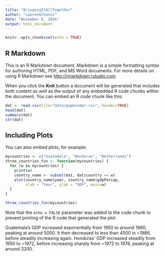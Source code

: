 ```yaml
---
title: "BringingItAllTogether"
author: "Lauren&Younis"
date: "November 6, 2016"
output: html_document
---
```


```r
knitr::opts_chunk$set(echo = TRUE)
```

## R Markdown

This is an R Markdown document. Markdown is a simple formatting syntax for authoring HTML, PDF, and MS Word documents. For more details on using R Markdown see <http://rmarkdown.rstudio.com>.

When you click the **Knit** button a document will be generated that includes both content as well as the output of any embedded R code chunks within the document. You can embed an R code chunk like this:

```r
dat <- read.csv(file="data/gapminder.csv", header=TRUE)
head(dat)
summary(dat)
str(dat)

```

## Including Plots

You can also embed plots, for example:

```r
mycountries <- c("Guatemala", "Honduras", "Netherlands")
three_countries_fun <- function(mycountries) {
  for (w in mycountries) {
    print(w)
    country_name <- subset(dat, dat$country == w)
    plot(country_name$year, country_name$gdpPercap, 
         xlab = "Year", ylab = "GDP", main=w)
  }
}

three_countries_fun(mycountries)
```

Note that the `echo = FALSE` parameter was added to the code chunk to prevent printing of the R code that generated the plot.

Guatemala's GDP increased exponentially from 1950 to around 1980, peaking at around 5000. It then decreased to less than 4500 in ~1986, before steadily increasing again.
Honduras' GDP increased steadily from 1950 to ~1972, before increasing sharply from ~1972 to 1976, peaking at around 3200. 
